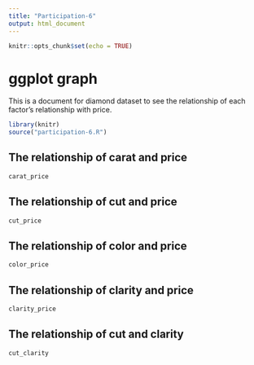 ```yaml
---
title: "Participation-6"
output: html_document
---
```


```r
knitr::opts_chunk$set(echo = TRUE)
```

# ggplot graph

This is a document for diamond dataset to see the relationship of each factor's relationship with price. 

```r
library(knitr)
source("participation-6.R")
```

## The relationship of carat and price
```r
carat_price
```

## The relationship of cut and price
```r
cut_price
```

## The relationship of color and price
```r
color_price
```

## The relationship of clarity and price
```r
clarity_price
```

## The relationship of cut and clarity
```r
cut_clarity
```
